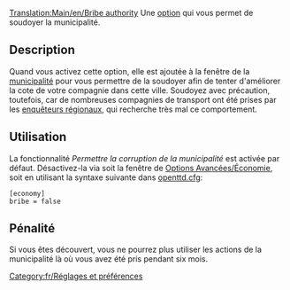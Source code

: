 [[Translation:Main/en/Bribe authority]]
{{en/-}}
Une [[Main/fr/Options avancées|option]] qui vous permet de soudoyer la municipalité.

== Description ==
Quand vous activez cette option, elle est ajoutée à la fenêtre de la [[Main/fr/municipalité|municipalité]] pour vous permettre de la soudoyer afin de tenter d'améliorer la cote de votre compagnie dans cette ville. Soudoyez avec précaution, toutefois, car de nombreuses compagnies de transport ont été prises par les [[Main/fr/Enquêteur régional|enquêteurs régionaux]], qui recherche très mal ce comportement. {{note/Fr|Vous ne pouvez pas soudoyer la municipalité pour augmenter la cote de votre compagnie au-dessus de 'Excellente'}}

== Utilisation ==
La fonctionnalité ''Permettre la corruption de la municipalité'' est activée par défaut. Désactivez-la via soit la fenêtre de [[Main/en/Options Avancées/Économie/Fr#Permettre la corruption de la municipalité|Options Avancées/Économie]], soit en utilisant la syntaxe suivante dans [[Main/fr/openttd.cfg|openttd.cfg]]:
<pre>[economy]
bribe = false</pre>

== Pénalité ==
Si vous êtes découvert, vous ne pourrez plus utiliser les actions de la municipalité là où vous avez été pris pendant six mois.

[[Category:fr/Réglages et préférences]]